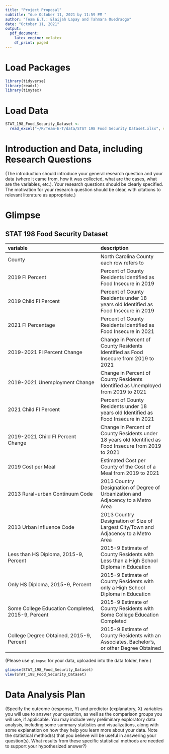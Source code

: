 ```yaml
---
title: "Project Proposal"
subtitle: "due October 11, 2021 by 11:59 PM "
author: "Team E.T.: Elaijah Lapay and Tahmara Ouedraogo"
date: "October 11, 2021"
output: 
  pdf_document:
    latex_engine: xelatex
    df_print: paged
---
```


# Load Packages

```r
library(tidyverse) 
library(readxl)
library(tinytex)
``` 

# Load Data
```r
STAT_198_Food_Security_Dataset <- 
  read_excel("~/R/Team-E-T/data/STAT 198 Food Security Dataset.xlsx", sheet = " County Projections")
```

# Introduction and Data, including Research Questions

(The introduction should introduce your general research question and your data (where it came from, how it was collected, what are the cases, what are the variables, etc.). Your research questions should be clearly specified. The motivation for your research question should be clear, with citations to relevant literature as appropriate.)

# Glimpse

## STAT 198 Food Security Dataset

|variable                                         |description|
|:----------------                                |:-----------|
|County                                           | North Carolina County each row refers to |
|2019 FI Percent                                  |Percent of County Residents Identified as Food Insecure in 2019|
|2019 Child FI Percent                            |Percent of County Residents under 18 years old Identified as Food Insecure in 2019|
|2021 FI Percentage                               |Percent of County Residents Identified as Food Insecure in 2021|
|2019-2021 FI Percent Change                      |Change in Percent of County Residents Identified as Food Insecure from 2019 to 2021|
|2019-2021 Unemployment Change                    |Change in Percent of County Residents Identified as Unemployed from 2019 to 2021|
|2021 Child FI Percent                            |Percent of County Residents under 18 years old Identified as Food Insecure in 2021|
|2019-2021 Child FI Percent Change                |Change in Percent of County Residents under 18 years old Identified as Food Insecure from 2019 to 2021|
|2019 Cost per Meal                               |Estimated Cost per County of the Cost of a Meal from 2019 to 2021|
|2013 Rural-urban Continuum Code                  |2013 Country Designation of Degree of Urbanization and Adjacency to a Metro Area|
|2013 Urban Influence Code                        |2013 Country Designation of Size of Largest City/Town and Adjacency to a Metro Area|
|Less than HS Diploma, 2015-9, Percent            |2015-9 Estimate of County Residents with Less than a High School Diploma in Education|
|Only HS Diploma, 2015-9, Percent                 |2015-9 Estimate of County Residents with only a High School Diploma in Education|
|Some College Education Completed, 2015-9, Percent|2015-9 Estimate of County Residents with Some College Education Completed|
|College Degree Obtained, 2015-9, Percent         |2015-9 Estimate of County Residents with an Associates, Bachelor's, or other Degree Obtained|

(Please use `glimpse` for your data, uploaded into the data folder, here.)
```r
glimpse(STAT_198_Food_Security_Dataset)
view(STAT_198_Food_Security_Dataset)
```
# Data Analysis Plan

(Specify the outcome (response, Y) and predictor (explanatory, X) variables you will use to answer your question, as well as the comparison groups you will use, if applicable. You may include very preliminary exploratory data analysis, including some summary statistics and visualizations, along with some explanation on how they help you learn more about your data. Note the statistical method(s) that you believe will be useful in answering your question(s). 
What results from these specific statistical methods are needed to support your hypothesized answer?)
